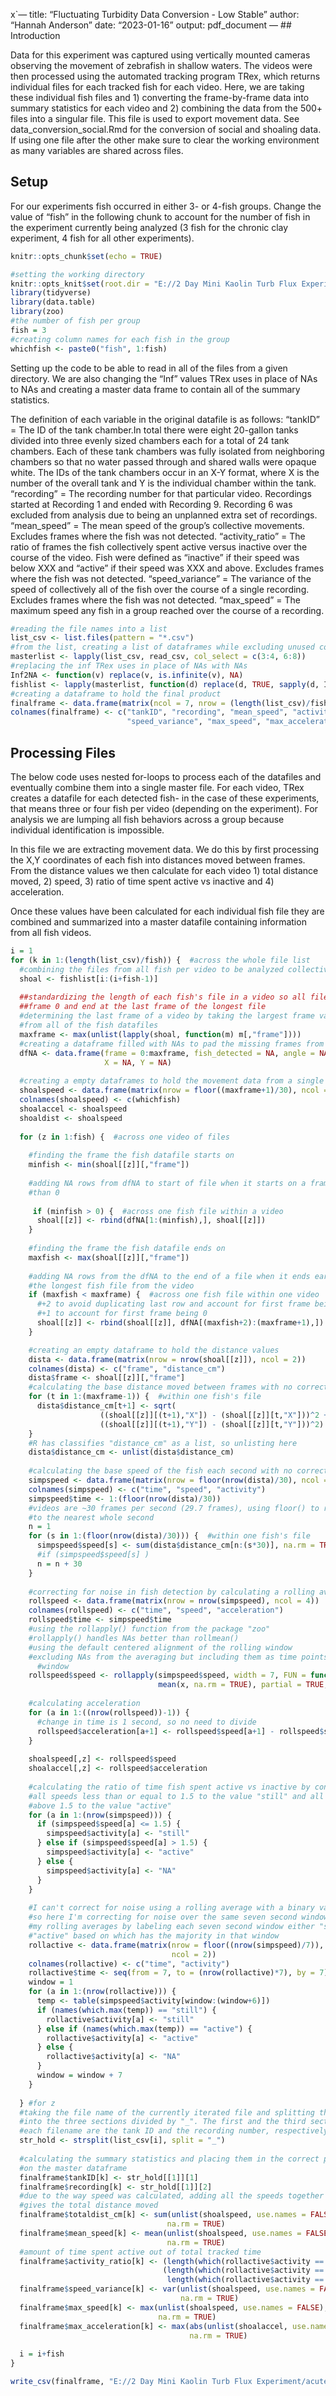 x`---
title: "Fluctuating Turbidity Data Conversion - Low Stable"
author: "Hannah Anderson"
date: "2023-01-16"
output: pdf_document
---
## Introduction

Data for this experiment was captured using vertically mounted cameras
observing the movement of zebrafish in shallow waters. The videos were then
processed using the automated tracking program TRex, which returns individual
files for each tracked fish for each video. Here, we are taking these individual
fish files and 1) converting the frame-by-frame data into summary statistics
for each video and 2) combining the data from the 500+ files into a singular
file. This file is used to export movement data. See data_conversion_social.Rmd
for the conversion of social and shoaling data. If using one file after the
other make sure to clear the working environment as many variables are shared
across files.


## Setup

For our experiments fish occurred in either 3- or 4-fish groups. Change the
value of "fish" in the following chunk to account for the number of fish in the
experiment currently being analyzed (3 fish for the chronic clay experiment,
4 fish for all other experiments).

```r
knitr::opts_chunk$set(echo = TRUE)

#setting the working directory
knitr::opts_knit$set(root.dir = "E://2 Day Mini Kaolin Turb Flux Experiment/datafiles_processed")
library(tidyverse)
library(data.table)
library(zoo)
#the number of fish per group
fish = 3
#creating column names for each fish in the group
whichfish <- paste0("fish", 1:fish)
```

Setting up the code to be able to read in all of the files from a given
directory. We are also changing the "Inf" values TRex uses in place of NAs to
NAs and creating a master data frame to contain all of the summary statistics.

The definition of each variable in the original datafile is as follows:
"tankID" = The ID of the tank chamber.In total there were eight 20-gallon tanks
           divided into three evenly sized chambers each for a total of 24
           tank chambers. Each of these tank chambers was fully isolated from
           neighboring chambers so that no water passed through and shared walls
           were opaque white. The IDs of the tank chambers occur in an X-Y
           format, where X is the number of the overall tank and Y is the
           individual chamber within the tank.
"recording" = The recording number for that particular video. Recordings
               started at Recording 1 and ended with Recording 9. Recording 6
               was excluded from analysis due to being an unplanned extra set
               of recordings.
"mean_speed" = The mean speed of the group's collective movements. Excludes
               frames where the fish was not detected.
"activity_ratio" = The ratio of frames the fish collectively spent active versus
                   inactive over the course of the video. Fish were defined as
                   "inactive" if their speed was below XXX and "active" if their
                   speed was XXX and above. Excludes frames where the fish was
                   not detected.
"speed_variance" = The variance of the speed of collectively all of the fish
                   over the course of a single recording. Excludes frames
                   where the fish was not detected.
"max_speed" = The maximum speed any fish in a group reached over the course of
              a recording.

```r
#reading the file names into a list
list_csv <- list.files(pattern = "*.csv")
#from the list, creating a list of dataframes while excluding unused columns
masterlist <- lapply(list_csv, read_csv, col_select = c(3:4, 6:8))
#replacing the inf TRex uses in place of NAs with NAs
Inf2NA <- function(v) replace(v, is.infinite(v), NA)
fishlist <- lapply(masterlist, function(d) replace(d, TRUE, sapply(d, Inf2NA)))
#creating a dataframe to hold the final product
finalframe <- data.frame(matrix(ncol = 7, nrow = (length(list_csv)/fish)))
colnames(finalframe) <- c("tankID", "recording", "mean_speed", "activity_ratio",
                          "speed_variance", "max_speed", "max_acceleration")
```

## Processing Files

The below code uses nested for-loops to process each of the datafiles and
eventually combine them into a single master file. For each video, TRex creates
a datafile for each detected fish- in the case of these experiments, that means
three or four fish per video (depending on the experiment). For analysis we are
lumping all fish behaviors across a group because individual identification is
impossible.

In this file we are extracting movement data. We do this by first processing the
X,Y coordinates of each fish into distances moved between frames. From the
distance values we then calculate for each video 1) total distance moved,
2) speed, 3) ratio of time spent active vs inactive and 4) acceleration.

Once these values have been calculated for each individual fish file
they are combined and summarized into a master datafile containing information
from all fish videos.

```r
i = 1
for (k in 1:(length(list_csv)/fish)) {  #across the whole file list
  #combining the files from all fish per video to be analyzed collectively
  shoal <- fishlist[i:(i+fish-1)]
  
  ##standardizing the length of each fish's file in a video so all files start at
  ##frame 0 and end at the last frame of the longest file
  #determining the last frame of a video by taking the largest frame value
  #from all of the fish datafiles
  maxframe <- max(unlist(lapply(shoal, function(m) m[,"frame"])))
  #creating a dataframe filled with NAs to pad the missing frames from each file
  dfNA <- data.frame(frame = 0:maxframe, fish_detected = NA, angle = NA,
                     X = NA, Y = NA)
  
  #creating a empty dataframes to hold the movement data from a single shoal
  shoalspeed <- data.frame(matrix(nrow = floor((maxframe+1)/30), ncol = fish))
  colnames(shoalspeed) <- c(whichfish)
  shoalaccel <- shoalspeed
  shoaldist <- shoalspeed
  
  for (z in 1:fish) {  #across one video of files
    
    #finding the frame the fish datafile starts on
    minfish <- min(shoal[[z]][,"frame"])
    
    #adding NA rows from dfNA to start of file when it starts on a frame later
    #than 0
   
     if (minfish > 0) {  #across one fish file within a video
      shoal[[z]] <- rbind(dfNA[1:(minfish),], shoal[[z]])
    }
    
    #finding the frame the fish datafile ends on
    maxfish <- max(shoal[[z]][,"frame"])
    
    #adding NA rows from the dfNA to the end of a file when it ends earlier than
    #the longest fish file from the video
    if (maxfish < maxframe) {  #across one fish file within one video
      #+2 to avoid duplicating last row and account for first frame being 0,
      #+1 to account for first frame being 0
      shoal[[z]] <- rbind(shoal[[z]], dfNA[(maxfish+2):(maxframe+1),])
    }

    #creating an empty dataframe to hold the distance values
    dista <- data.frame(matrix(nrow = nrow(shoal[[z]]), ncol = 2))
    colnames(dista) <- c("frame", "distance_cm")
    dista$frame <- shoal[[z]][,"frame"]
    #calculating the base distance moved between frames with no corrections
    for (t in 1:(maxframe-1)) {  #within one fish's file
      dista$distance_cm[t+1] <- sqrt(
                    ((shoal[[z]][(t+1),"X"]) - (shoal[[z]][t,"X"]))^2 +
                    ((shoal[[z]][(t+1),"Y"]) - (shoal[[z]][t,"Y"]))^2)
    }
    #R has classifies "distance_cm" as a list, so unlisting here
    dista$distance_cm <- unlist(dista$distance_cm)
    
    #calculating the base speed of the fish each second with no correcting
    simpspeed <- data.frame(matrix(nrow = floor(nrow(dista)/30), ncol = 3))
    colnames(simpspeed) <- c("time", "speed", "activity")
    simpspeed$time <- 1:(floor(nrow(dista)/30))
    #videos are ~30 frames per second (29.7 frames), using floor() to round down
    #to the nearest whole second
    n = 1
    for (s in 1:(floor(nrow(dista)/30))) {  #within one fish's file
      simpspeed$speed[s] <- sum(dista$distance_cm[n:(s*30)], na.rm = TRUE)
      #if (simpspeed$speed[s] )
      n = n + 30
    }
  
    #correcting for noise in fish detection by calculating a rolling average speed
    rollspeed <- data.frame(matrix(nrow = nrow(simpspeed), ncol = 4))
    colnames(rollspeed) <- c("time", "speed", "acceleration")
    rollspeed$time <- simpspeed$time
    #using the rollapply() function from the package "zoo"
    #rollapply() handles NAs better than rollmean()
    #using the default centered alignment of the rolling window
    #excluding NAs from the averaging but including them as time points in the
      #window
    rollspeed$speed <- rollapply(simpspeed$speed, width = 7, FUN = function(x)
                                 mean(x, na.rm = TRUE), partial = TRUE, fill = NA)
    
    #calculating acceleration
    for (a in 1:((nrow(rollspeed))-1)) {
      #change in time is 1 second, so no need to divide
      rollspeed$acceleration[a+1] <- rollspeed$speed[a+1] - rollspeed$speed[a]
    }
    
    shoalspeed[,z] <- rollspeed$speed
    shoalaccel[,z] <- rollspeed$acceleration
    
    #calculating the ratio of time fish spent active vs inactive by converting
    #all speeds less than or equal to 1.5 to the value "still" and all speeds
    #above 1.5 to the value "active"
    for (a in 1:(nrow(simpspeed))) {
      if (simpspeed$speed[a] <= 1.5) {
        simpspeed$activity[a] <- "still"
      } else if (simpspeed$speed[a] > 1.5) {
        simpspeed$activity[a] <- "active"
      } else {
        simpspeed$activity[a] <- "NA"
      }
    }
    
    #I can't correct for noise using a rolling average with a binary variable,
    #so here I'm correcting for noise over the same seven second window as in
    #my rolling averages by labeling each seven second window either "still" or
    #"active" based on which has the majority in that window
    rollactive <- data.frame(matrix(nrow = floor((nrow(simpspeed)/7)),
                                    ncol = 2))
    colnames(rollactive) <- c("time", "activity")
    rollactive$time <- seq(from = 7, to = (nrow(rollactive)*7), by = 7)
    window = 1
    for (a in 1:(nrow(rollactive))) {
      temp <- table(simpspeed$activity[window:(window+6)])
      if (names(which.max(temp)) == "still") {
        rollactive$activity[a] <- "still"
      } else if (names(which.max(temp)) == "active") {
        rollactive$activity[a] <- "active"
      } else {
        rollactive$activity[a] <- "NA"
      }
      window = window + 7
    }
  
  } #for z
  #taking the file name of the currently iterated file and splitting the name
  #into the three sections divided by "_". The first and the third sections of
  #each filename are the tank ID and the recording number, respectively
  str_hold <- strsplit(list_csv[i], split = "_")
  
  #calculating the summary statistics and placing them in the correct place
  #on the master dataframe
  finalframe$tankID[k] <- str_hold[[1]][1]
  finalframe$recording[k] <- str_hold[[1]][2]
  #due to the way speed was calculated, adding all the speeds together also
  #gives the total distance moved
  finalframe$totaldist_cm[k] <- sum(unlist(shoalspeed, use.names = FALSE),
                                   na.rm = TRUE)
  finalframe$mean_speed[k] <- mean(unlist(shoalspeed, use.names = FALSE),
                                   na.rm = TRUE)
  #amount of time spent active out of total tracked time
  finalframe$activity_ratio[k] <- (length(which(rollactive$activity == "active")))/
                                  (length(which(rollactive$activity == "active")) +
                                   length(which(rollactive$activity == "still")))
  finalframe$speed_variance[k] <- var(unlist(shoalspeed, use.names = FALSE),
                                      na.rm = TRUE)
  finalframe$max_speed[k] <- max(unlist(shoalspeed, use.names = FALSE),
                                 na.rm = TRUE)
  finalframe$max_acceleration[k] <- max(abs(unlist(shoalaccel, use.names = FALSE)),
                                        na.rm = TRUE)
  
  i = i+fish
}

write_csv(finalframe, "E://2 Day Mini Kaolin Turb Flux Experiment/acute_clay_movement_data.csv")
```
